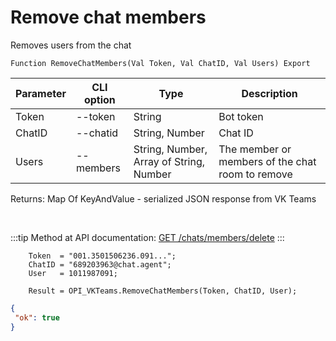 ﻿---
sidebar_position: 1
---


# Remove chat members
 Removes users from the chat



`Function RemoveChatMembers(Val Token, Val ChatID, Val Users) Export`

  | Parameter | CLI option | Type | Description |
  |-|-|-|-|
  | Token | --token | String | Bot token |
  | ChatID | --chatid | String, Number | Chat ID |
  | Users | --members | String, Number, Array of String, Number | The member or members of the chat room to remove |

  
  Returns:  Map Of KeyAndValue - serialized JSON response from VK Teams

<br/>

:::tip
Method at API documentation: [GET /chats/members/delete](https://teams.vk.com/botapi/#/chats/get_chats_members_delete)
:::
<br/>


```bsl title="Code example"
    Token  = "001.3501506236.091...";
    ChatID = "689203963@chat.agent";
    User   = 1011987091;

    Result = OPI_VKTeams.RemoveChatMembers(Token, ChatID, User);
```
 



```json title="Result"
{
 "ok": true
}
```
